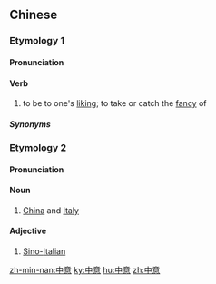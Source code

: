 ==Chinese==

===Etymology 1===
{{zh-forms|to hit (the mark)|wish; desire|alt=鍾意-Cantonese:zung1 ji3}}

====Pronunciation====
{{zh-pron
|m=zhòngyì
|c=zung1 ji3,zung3 ji3
|c-t=zuung1 yi1
|h=pfs=chung-yi;gd=zung4 yi4
|mn=tèng-ì
|cat=v
}}

====Verb====
{{zh-verb}}

# to be to one's [[liking]]; to take or catch the [[fancy]] of

=====Synonyms=====
{{zh-dial|喜歡}}

===Etymology 2===
{{zh-forms|China|Italy}}

====Pronunciation====
{{zh-pron
|m=Zhōng-Yì
|c=zung1 ji3
|cat=n,a
}}

====Noun====
{{zh-noun}}

# [[China]] and [[Italy]]

====Adjective====
{{zh-adj}}

# [[Sino-]][[Italian]]

[[zh-min-nan:中意]]
[[ky:中意]]
[[hu:中意]]
[[zh:中意]]
